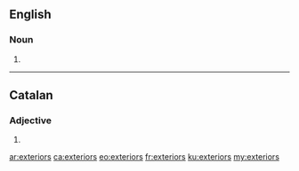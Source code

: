 ==English==

===Noun===
{{head|en|noun plural form}}

# {{plural of|exterior|lang=en}}
----

==Catalan==

===Adjective===
{{ca-adj-form}}

# {{plural of|exterior|lang=ca}}

[[ar:exteriors]]
[[ca:exteriors]]
[[eo:exteriors]]
[[fr:exteriors]]
[[ku:exteriors]]
[[my:exteriors]]